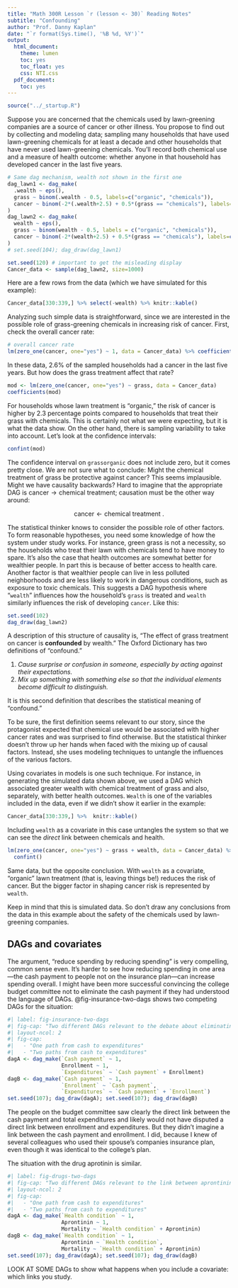 ```yaml
---
title: "Math 300R Lesson `r (lesson <- 30)` Reading Notes"
subtitle: "Confounding"
author: "Prof. Danny Kaplan"
date: "`r format(Sys.time(), '%B %d, %Y')`"
output:
  html_document:
    theme: lumen
    toc: yes
    toc_float: yes
    css: NTI.css
  pdf_document:
    toc: yes
---
```


```r
source("../_startup.R")
```

Suppose you are concerned that the chemicals used by lawn-greening companies are a source of cancer or other illness. You propose to find out by collecting and modeling data; sampling many households that have used lawn-greening chemicals for at least a decade and other households that have never used lawn-greening chemicals. You'll record both chemical use and a measure of health outcome: whether anyone in that household has developed cancer in the last five years.

```r
# Same dag mechanism, wealth not shown in the first one
dag_lawn1 <- dag_make(
  .wealth ~ eps(),
  grass ~ binom(.wealth - 0.5, labels=c("organic", "chemicals")),
  cancer ~ binom(-2*(.wealth+2.5) + 0.5*(grass == "chemicals"), labels=c("no", "yes"))
)
dag_lawn2 <- dag_make(
  wealth ~ eps(),
  grass ~ binom(wealth - 0.5, labels = c("organic", "chemicals")),
  cancer ~ binom(-2*(wealth+2.5) + 0.5*(grass == "chemicals"), labels=c("no", "yes"))
)
# set.seed(104); dag_draw(dag_lawn1)

set.seed(120) # important to get the misleading display
Cancer_data <- sample(dag_lawn2, size=1000) 
```

Here are a few rows from the data (which we have simulated for this example):

```r
Cancer_data[330:339,] %>% select(-wealth) %>% knitr::kable()
```

Analyzing such simple data is straightforward, since we are interested in the possible role of grass-greening chemicals in increasing risk of cancer. First, check the overall cancer rate:

```r
# overall cancer rate
lm(zero_one(cancer, one="yes") ~ 1, data = Cancer_data) %>% coefficients()
```

In these data, 2.6% of the sampled households had a cancer in the last five years. But how does the grass treatment affect that rate?

```r
mod <- lm(zero_one(cancer, one="yes") ~ grass, data = Cancer_data)
coefficients(mod)
```

For households whose lawn treatment is "organic," the risk of cancer is higher by 2.3 percentage points compared to households that treat their grass with chemicals. This is certainly not what we were expecting, but it is what the data show. On the other hand, there is sampling variability to take into account. Let's look at the confidence intervals:

```r
confint(mod)
```

The confidence interval on `grassorganic` does not include zero, but it comes pretty close. We are not sure what to conclude: Might the chemical treatment of grass be protective against cancer? This seems implausible. Might we have causality backwards? Hard to imagine that the appropriate DAG is $\text{cancer} \rightarrow \text{chemical treatment}$; causation must be the other way around:

$$\text{cancer} \leftarrow \text{chemical treatment}\ .$$

The statistical thinker knows to consider the possible role of other factors. To form reasonable hypotheses, you need some knowledge of how the system under study works. For instance, green grass is not a necessity, so the households who treat their lawn with chemicals tend to have money to spare. It's also the case that health outcomes are somewhat better for wealthier people. In part this is because of better access to health care. Another factor is that wealthier people can live in less polluted neighborhoods and are less likely to work in dangerous conditions, such as exposure to toxic chemicals. This suggests a DAG hypothesis where "`wealth`" influences how the household's `grass` is treated and `wealth` similarly influences the risk of developing `cancer`. Like this: 

```r
set.seed(102)
dag_draw(dag_lawn2)
```

A description of this structure of causality is, "The effect of grass treatment on cancer is **confounded** by wealth." The Oxford Dictionary has two definitions of "confound."

1. *Cause surprise or confusion in someone, especially by acting against their expectations.* 
2. *Mix up something with something else so that the individual elements become difficult to distinguish.*

It is this second definition that describes the statistical meaning of "confound." 

To be sure, the first definition seems relevant to our story, since the protagonist expected that chemical use would be associated with higher cancer rates and was surprised to find otherwise. But the statistical thinker doesn't throw up her hands when faced with the mixing up of causal factors. Instead, she uses modeling techniques to untangle the influences of the various factors.

Using covariates in models is one such technique. For instance, in generating the simulated data shown above, we used a DAG which associated greater wealth with chemical treatment of grass and also, separately, with better health outcomes. `Wealth` is one of the variables included in the data, even if we didn't show it earlier in the example:

```r
Cancer_data[330:339,] %>%  knitr::kable()
```

Including `wealth` as a covariate in this case untangles the system so that we can see the *direct* link between chemicals and health. 

```r
lm(zero_one(cancer, one="yes") ~ grass + wealth, data = Cancer_data) %>%
  confint()
```

Same data, but the opposite conclusion. With `wealth` as a covariate, "organic" lawn treatment  (that is, leaving things be!) reduces the risk of cancer. But the bigger factor in shaping cancer risk is represented by `wealth`.

Keep in mind that this is simulated data. So don't draw any conclusions from the data in this example about the safety of the chemicals used by lawn-greening companies.



## DAGs and covariates

The argument, "reduce spending by reducing spending" is very compelling, common sense even. It's harder to see how reducing spending in one area---the cash payment to people not on the insurance plan---can increase spending overall. I might have been more successful convincing the college budget committee not to eliminate the cash payment if they had understood the language of DAGs. @fig-insurance-two-dags shows two competing DAGs for the situation:

```r
#| label: fig-insurance-two-dags
#| fig-cap: "Two different DAGs relevant to the debate about eliminating the cash payment to employees not on the college's health care plan."
#| layout-ncol: 2
#| fig-cap: 
#|   - "One path from cash to expenditures"
#|   - "Two paths from cash to expenditures"
dagA <- dag_make(`Cash payment` ~ 1, 
                 Enrollment ~ 1,
                 `Expenditures` ~ `Cash payment` + Enrollment)
dagB <- dag_make(`Cash payment` ~ 1, 
                 `Enrollment` ~ `Cash payment`,
                 `Expenditures` ~ `Cash payment` + `Enrollment`)
set.seed(107); dag_draw(dagA); set.seed(107); dag_draw(dagB)
```

The people on the budget committee saw clearly the direct link between the cash payment and total expenditures and likely would not have disputed a direct link between enrollment and expenditures. But they didn't imagine a link between the cash payment and enrollment. I did, because I knew of several colleagues who used their spouse's companies insurance plan, even though it was identical to the college's plan.

The situation with the drug aprotinin is similar. 

```r
#| label: fig-drugs-two-dags
#| fig-cap: "Two different DAGs relevant to the link between aprontinin and mortality."
#| layout-ncol: 2
#| fig-cap: 
#|   - "One path from cash to expenditures"
#|   - "Two paths from cash to expenditures"
dagA <- dag_make(`Health condition` ~ 1, 
                 Aprontinin ~ 1,
                 Mortality ~ `Health condition` + Aprontinin)
dagB <- dag_make(`Health condition` ~ 1, 
                 Aprontinin ~ `Health condition`,
                 Mortality ~ `Health condition` + Aprontinin)
set.seed(107); dag_draw(dagA); set.seed(107); dag_draw(dagB)
```

LOOK AT SOME DAGs to show what happens when you include a covariate: which links you study.













